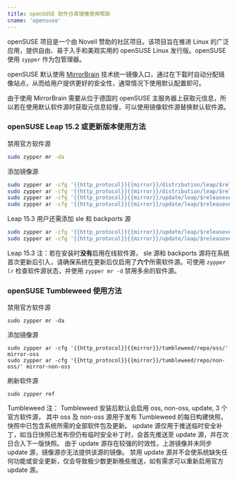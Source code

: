 ```yaml
---
title: openSUSE 软件仓库镜像使用帮助
cname: 'opensuse'
---
```


openSUSE 项目是一个由 Novell 赞助的社区项目。该项目旨在推进 Linux 的广泛应用，提供自由、易于入手和美观实用的 openSUSE Linux 发行版。openSUSE 使用 `zypper` 作为包管理器。

openSUSE 默认使用 [MirrorBrain](https://zh.opensuse.org/MirrorBrain) 技术统一镜像入口，通过在下载时自动分配镜像站点，从而给用户提供更好的安全性，通常情况下使用默认配置即可。

由于使用 MirrorBrain 需要从位于德国的 openSUSE 主服务器上获取元信息，所以若在使用默认软件源时获取元信息较慢，可以使用镜像软件源替换默认软件源。

### openSUSE Leap 15.2 或更新版本使用方法

禁用官方软件源

```bash
sudo zypper mr -da
```

添加镜像源

<CodeBlock>

```bash
sudo zypper ar -cfg '{{http_protocol}}{{mirror}}/distribution/leap/$releasever/repo/oss/' mirror-oss
sudo zypper ar -cfg '{{http_protocol}}{{mirror}}/distribution/leap/$releasever/repo/non-oss/' mirror-non-oss
sudo zypper ar -cfg '{{http_protocol}}{{mirror}}/update/leap/$releasever/oss/' mirror-update
sudo zypper ar -cfg '{{http_protocol}}{{mirror}}/update/leap/$releasever/non-oss/' mirror-update-non-oss
```

</CodeBlock>

Leap 15.3 用户还需添加 sle 和 backports 源

<CodeBlock>

```bash
sudo zypper ar -cfg '{{http_protocol}}{{mirror}}/update/leap/$releasever/sle/' mirror-sle-update
sudo zypper ar -cfg '{{http_protocol}}{{mirror}}/update/leap/$releasever/backports/' mirror-backports-update
```

</CodeBlock>

Leap 15.3 注：若在安装时**没有**启用在线软件源， sle 源和 backports 源将在系统首次更新后引入，请确保系统在更新后仅启用了**六个**所需软件源。可使用 `zypper lr` 检查软件源状态，并使用 `zypper mr -d` 禁用多余的软件源。

### openSUSE Tumbleweed 使用方法

禁用官方软件源

```shell
sudo zypper mr -da
```

添加镜像源

<CodeBlock>

```shell
sudo zypper ar -cfg '{{http_protocol}}{{mirror}}/tumbleweed/repo/oss/' mirror-oss
sudo zypper ar -cfg '{{http_protocol}}{{mirror}}/tumbleweed/repo/non-oss/' mirror-non-oss
```

</CodeBlock>

刷新软件源

```shell
sudo zypper ref
```

Tumbleweed 注： Tumbleweed 安装后默认会启用 oss, non-oss, update, 3 个官方软件源，
其中 oss 及 non-oss 源用于发布 Tumbleweed 的每日构建快照，快照中已包含系统所需的全部软件包及更新。
update 源仅用于推送临时安全补丁，如当日快照已发布但仍有临时安全补丁时，会首先推送至 update 源，并在次日合入下一版快照。
由于 update 源存在较强的时效性，上游镜像并未同步 update 源，镜像源亦无法提供该源的镜像。
禁用 update 源并不会使系统缺失任何功能或安全更新，仅会导致极少数更新晚些推送，如有需求可以重新启用官方 update 源。
